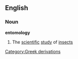 ==English==
===Noun===
{{wikipedia}}
'''entomology'''
#The [[scientific]] [[study]] of [[insect]]s
[[Category:Greek derivations]]